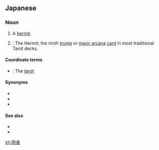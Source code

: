 ==Japanese==
{{ja-kanjitab|隠|者}}

===Noun===
{{ja-noun|いんじゃ}}

# A [[hermit]].
# {{lb|ja|tarot}}: The Hermit; the ninth [[trump]] or [[major arcana]] [[card]] in most traditional Tarot decks.

====Coordinate terms====
* {{ja-r|タロット}}: The [[tarot]]

====Synonyms====
* {{ja-r|仙人|せんにん}}
* {{ja-r|聖人|せいじん}}
* {{ja-r|神人|じにん}}

====See also====
* {{pedialite|lang=ja}}
* {{pedialite|The Hermit}}

[[zh:隠者]]
